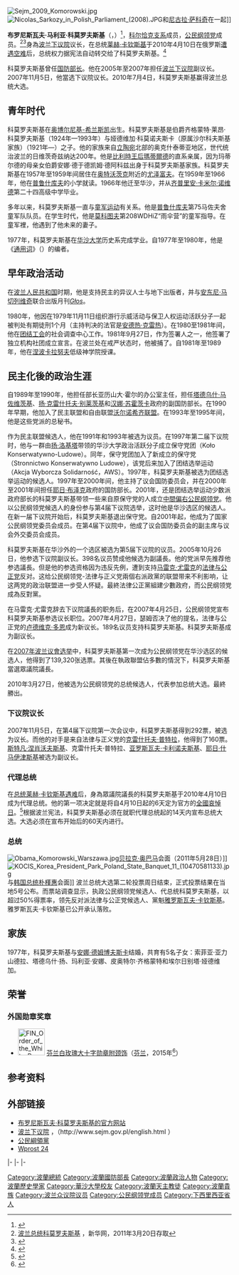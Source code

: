{{Infobox Officeholder
|name           = 布罗尼斯瓦夫·科莫罗夫斯基<br />{{lang|pl|Bronisław Komorowski}}
|image          = KPRP 20130131 WG 222 BRONISLAW KOMOROWSKI.jpg
|imagesize      = 250px
|office        = [[波兰总统|波兰总统]]
|term_start    = 2010年8月6日
|term_end     = 2015年8月6日
|predecessor   = [[格熱戈日·謝蒂納|格熱戈日·謝蒂納]] {{small|({{tsl|en|Acting President of Poland|代理}})}}
|successor    = [[:安杰伊·杜达|:安杰伊·杜达]]
|primeminister = [[唐纳德·图斯克|唐纳德·图斯克]]<br>[[埃娃·科帕奇|埃娃·科帕奇]]
|term_start1    = 2010年4月10日
|term_end1      = 2010年7月8日{{small|（代理）}}
|primeminister1 = [[唐纳德·图斯克|唐纳德·图斯克]]
|predecessor1   = [[莱赫·卡钦斯基|莱赫·卡钦斯基]]
|successor1     = {{tsl|en|Bogdan Borusewicz|Bogdan Borusewicz}} {{small|({{tsl|en|Acting President of Poland|代理}})}}
|office2        = [[波兰第三共和国|波兰第三共和国]][[波兰共和国下议院|下议院议长]]
|term_start2    = 2007年11月5日
|term_end2      =2010年7月8日
|predecessor2   = [[卢德维克·多恩|卢德维克·多恩]]
|successor2     = [[格熱戈日·謝蒂納|格熱戈日·謝蒂納]]
|office3        = [[波兰共和国国防部部长|国防部长]]
|term_start3    = 2000年6月16日
|term_end3      = 2001年10月19日
|primeminister3 = [[耶日·布泽克|耶日·布泽克]]
|predecessor3   = [[亚努什·奥尼什凯维奇|亚努什·奥尼什凯维奇]]
|successor3     = [[耶日·什马伊津斯基|耶日·什马伊津斯基]]
|birth_date     = {{Birth date and age|1952|4|4}}
|birth_place    = [[File:Flag_of_Poland.svg|23px]][[波蘭人民共和國|波蘭]][[希隆斯克地區奧博爾尼基|希隆斯克地區]]
|death_date     = 
|death_place    = 
|party          = [[公民綱領_(波蘭)|公民纲领党]] <small>（2001年-现在）</small>
|otherparty     = [[保守人民党_(波兰)|保守人民党]] <small>（2001年之前）</small>
|profession     = [[历史学家|历史学家]]
|alma_mater     = [[华沙大学|华沙大学]]
|religion       = [[罗马天主教|罗马天主教]]
|Signature      = Bronisław Komorowski Signature.svg
}}
[[File:Sejm_2009_Komorowski.jpg|thumb]]
[[File:Nicolas_Sarkozy_in_Polish_Parliament_(2008).JPG|thumb]]和[[尼古拉·萨科奇|尼古拉·萨科奇]]在一起]]

'''布罗尼斯瓦夫·马利亚·科莫罗夫斯基'''（{{lang-pl|'''Bronisław Maria Komorowski'''}}，{{bd|1952年|6月4日|||Komorowski}}）<ref>{{Cite web|url=https://katalog.bip.ipn.gov.pl/informacje/13660|title=Biuletyn Informacji Publicznej Instytutu Pamięci Narodowej|accessdate=2019-05-12|author=|date=|work=katalog.bip.ipn.gov.pl|publisher=|language=pl|archive-date=2019-02-26|archive-url=https://web.archive.org/web/20190226153327/http://katalog.bip.ipn.gov.pl/informacje/13660|dead-url=yes}}</ref>，[[科尔恰克纹章|科尔恰克支系]]成员，[[公民綱領_(波蘭)|公民纲领党]]成员。<ref>[http://news.xinhuanet.com/ziliao/2010-07/05/content_13811441.htm 波兰总统科莫罗夫斯基] {{Wayback|url=http://news.xinhuanet.com/ziliao/2010-07/05/content_13811441.htm |date=20120531021032 }}，新华网，2011年3月20日存取</ref><ref>{{cite web | url=http://www.novinite.com/view_news.php?id=115087 | title=Parliament Head Komorowski Becomes Poland President after Kaczynski Death | work=novinite.com | accessdate=2010-04-10 | date=10 April 2010 | archive-date=2010-04-13 | archive-url=https://web.archive.org/web/20100413101858/http://www.novinite.com/view_news.php?id=115087 | dead-url=no }}</ref>身為[[波兰下议院|波兰下议院]]议长，在总统[[莱赫·卡钦斯基|莱赫·卡钦斯基]]于2010年4月10日在俄罗斯[[2010年波兰空军图-154坠机事件|遭遇空难]]后，总统权力据宪法自动转交给了科莫罗夫斯基。<ref>{{cite web | url=http://news.bbc.co.uk/2/hi/europe/8612825.stm | title=Polish President Lech Kaczynski dies in plane crash | work=BBC News | time=2010-4-10 | accessdate=2010-04-10 | archive-date=2010-04-11 | archive-url=https://web.archive.org/web/20100411054104/http://news.bbc.co.uk/2/hi/europe/8612825.stm | dead-url=no }}</ref> 

科莫罗夫斯基曾任[[波兰共和国国防部|国防部长]]。他在2005年至2007年担任[[波兰下议院|波兰下议院]]副议长。2007年11月5日，他當选下议院议长。2010年7月4日，科莫罗夫斯基赢得波兰总统大选。

== 青年时代 ==
科莫罗夫斯基在[[奥博尔尼基-希兰斯凯|奥博尔尼基-希兰斯凯]]出生。科莫罗夫斯基是伯爵齐格蒙特·莱昂·科莫罗夫斯基（1924年—1993年）与娅德维加·科莫诺夫斯卡（原属沙尔科夫斯基家族）（1921年—）之子。他的家族来自[[立陶宛|立陶宛]]北部的奥克什泰蒂亚地区，世代统治波兰的日维茨奇兹纳达200年。他是[[瑪蒂爾德_(比利時王后)|比利時王后瑪蒂爾德]]的直系亲属，因为玛蒂尔德的母亲女伯爵安娜·德于德凯姆·德阿科兹出身于科莫罗夫斯基家族。科莫罗夫斯基在1957年至1959年间居住在[[奥特沃茨克|奥特沃茨克]]附近的[[尤泽富夫|尤泽富夫]]。在1959年至1966年，他在[[普鲁什库夫|普鲁什库夫]]的小学就读。1966年他迁至华沙，并从[[齐普里安·卡米尔·诺维德|齐普里安·卡米尔·诺维德]]第二十四高级中学毕业。

多年以来，科莫罗夫斯基一直与[[童军运动|童军运动]]有关系。他是[[普鲁什库夫|普鲁什库夫]]第75马佐夫舍童军队队员。在学生时代，他是[[莫科图夫|莫科图夫]]第208WDHiZ“雨伞营”的童军指导。在童军裡，他遇到了他未来的妻子。

1977年，科莫罗夫斯基在[[华沙大学|华沙大学]]历史系完成学业。自1977年至1980年，他是《[[通用词|通用词]]》（{{lang|pl|Słowo Powszechne}}）的编者。

== 早年政治活动 ==
在[[波兰人民共和国|波兰人民共和国]]时期，他是支持民主的异议人士与地下出版者，并与[[安东尼·马切列维奇|安东尼·马切列维奇]]联合出版月刊''[[Głos_(1977年-1981年)|Głos]]''。

1980年，他因在1979年11月11日组织游行示威活动与保卫人权运动活跃分子一起被判处有期徒刑1个月（主持判决的法官是[[安德热·克雷热|安德热·克雷热]]）。在1980至1981年间，他在[[团结工会|团结工会]]的社会调查中心工作。1981年9月27日，作为签署人之一，他签署了独立机构社团成立宣言。在波兰处在戒严状态时，他被捕了。自1981年至1989年，他在[[涅波卡拉努夫|涅波卡拉努夫]]低级神学院授课。

== 民主化後的政治生涯 ==
自1989年至1990年，他担任部长亚历山大·霍尔的办公室主任，担任[[塔德乌什·马佐维茨基|塔德乌什·马佐维茨基]]、[[扬·克雷什托夫·别莱茨基|扬·克雷什托夫·别莱茨基]]和[[汉娜·苏霍茨卡|汉娜·苏霍茨卡]]政府的副国防部长。在1990年早期，他加入了民主联盟和自由联盟[[沃尔诺希齐联盟|沃尔诺希齐联盟]]。在1993年至1995年间，他是这些党派的总秘书。 

作为民主联盟候选人，他在1991年和1993年被选为议员。在1997年第二届下议院时，他与一群由[[扬·洛基塔|扬·洛基塔]]带领的华沙大学政治活跃分子成立保守党团（Koło Konserwatywno-Ludowe）。同年，保守党团加入了新成立的保守党（Stronnictwo Konserwatywno Ludowe），该党后来加入了团结选举运动（Akcja Wyborcza Solidarność，AWS）。1997年，科莫罗夫斯基被选为团结选举运动的候选人。1997年至2000年间，他主持了议会国防委员会，并在2000年至2001年间担任[[耶日·布泽克|耶日·布泽克]]政府的国防部长。2001年，还是团结选举运动少数派政府部长的科莫罗夫斯基带领一些来自原保守党的人成立[[中間偏右|中間偏右]][[公民綱領_(波蘭)|公民纲领党]]。他以公民纲领党候选人的身份参与第4届下议院选举，这时他是华沙选区的候选人。在新一届下议院开始后，科莫罗夫斯基退出保守党。自2001年起，他成为了国家公民纲领党委员会成员。在第4届下议院中，他成了议会国防委员会的副主席与议会外交委员会成员。

科莫罗夫斯基在华沙外的一个选区被选为第5届下议院的议员。2005年10月26日，他参选下议院副议长。398名议员赞成他候选为副議長。他的党派早先推荐他参选議長。但是他的参选资格因为违反先例，遭到支持[[马雷克·尤雷克|马雷克·尤雷克]]的[[法律与公正党|法律与公正党]]反对。这给公民纲领党-法律与正义党兩個右派政黨的联盟带来不利影响，让这两党的政治联盟进一步受人怀疑。最終法律公正黨組建少數政府，而公民纲领党成為反對黨。

在马雷克·尤雷克辞去下议院議長的职务后，在2007年4月25日，公民纲领党宣布科莫罗夫斯基参选议长职位。2007年4月27日，瑟姆否决了他的提名，法律与公正党的[[卢德维克·多恩|卢德维克·多恩]]成为新议长。189名议员支持科莫罗夫斯基。科莫罗夫斯基成为副议长。

在[[2007年波兰议會选举|2007年波兰议會选举]]中，科莫罗夫斯基第一次成为公民纲领党在华沙选区的候选人，他得到了139,320张选票。其後在執政聯盟佔多數的情況下，科莫罗夫斯基當選眾議院議長。

2010年3月27日，他被选为公民纲领党的总统候选人，代表参加总统大选。最終勝出。

=== 下议院议长 ===
2007年11月5日，在第4届下议院第一次会议中，科莫罗夫斯基得到292票，被选为议长。而他的对手是来自法律与正义党的[[克雷什托夫·普特拉|克雷什托夫·普特拉]]，他得到了160票。[[斯特凡·涅肖沃夫斯基|斯特凡·涅肖沃夫斯基]]、克雷什托夫·普特拉、[[亚罗斯瓦夫·卡利诺夫斯基|亚罗斯瓦夫·卡利诺夫斯基]]、[[耶日·什马伊津斯基|耶日·什马伊津斯基]]被选为副议长。

=== 代理总统 ===
在[[2010年波兰空军图-154坠机事件|总统莱赫·卡钦斯基遇难]]后，身為眾議院議長的科莫罗夫斯基于2010年4月10日成为代理总统。他的第一项决定就是将自4月10日起的6天定为官方的[[全國哀悼日|全國哀悼日]]。<ref>{{cite web |url=http://orka.sejm.gov.pl/webBPKS.nsf/pub/EPIA-84DFZC |title=存档副本 |accessdate=2010-04-15 |deadurl=yes |archiveurl=https://archive.is/20120713165737/http://orka.sejm.gov.pl/webBPKS.nsf/pub/EPIA-84DFZC |archivedate=2012-07-13 }}</ref>根据波兰宪法，科莫罗夫斯基必须在就职代理总统起的14天内宣布总统大选。大选必须在宣布开始后的60天内进行。

=== 总统 ===
[[File:Obama_Komorowski_Warszawa.jpg|thumb]][[贝拉克·奥巴马|贝拉克·奥巴马]]会面（2011年5月28日）]] 
[[File:KOCIS_Korea_President_Park_Poland_State_Banquet_11_(10470581133).jpg|thumb]]与[[韩国总统|韩国总统]][[朴槿惠|朴槿惠]]会面]]
波兰总统大选第二轮投票周日结束，正式投票结果在当地5号公布。而票站调查显示，执政公民纲领党候选人、代总统科莫罗夫斯基，以超过50%得票率，领先反对派法律与公正党候选人、黨魁[[雅罗斯瓦夫·卡钦斯基|雅罗斯瓦夫·卡钦斯基]]。雅罗斯瓦夫·卡钦斯基已公开承认落败。

== 家族 ==
1977年，科莫罗夫斯基与[[安娜·德姆博夫斯卡|安娜·德姆博夫斯卡]]结婚，共育有5名子女：索菲亚·亚力山德拉、塔德乌什·扬、玛利亚·安娜、皮奥特尔·齐格蒙特和埃尔日别塔·娅德维加。

==荣誉==
===外国勋章奖章===
* [[File:FIN_Order_of_the_White_Rose_Grand_Cross_BAR.png|60px]] [[芬兰白玫瑰勋章|芬兰白玫瑰大十字勋章附颈饰]]（[[芬兰|芬兰]]，2015年<ref>{{fi}}{{cite web |url=https://ritarikunnat.fi/ritarikunnat/palkitut/suomen-valkoisen-ruusun-ritarikunnan-suurristin-ketjuineen-ulkomaalaiset-saajat/ |title=Suomen Valkoisen Ruusun ritarikunnan suurristin ketjuineen ulkomaalaiset saajat |publisher=RITARIKUNTIEN KANSLIA |date= |accessdate=2021-10-20 |archive-date=2021-12-19 |archive-url=https://web.archive.org/web/20211219004449/https://ritarikunnat.fi/ritarikunnat/palkitut/suomen-valkoisen-ruusun-ritarikunnan-suurristin-ketjuineen-ulkomaalaiset-saajat/ |dead-url=no }}</ref>）

== 参考资料 ==
{{Reflist}}

== 外部链接 ==
{{commonscat|Bronisław Komorowski}}
* [http://www.bronislawkomorowski.pl 布罗尼斯瓦夫·科莫罗夫斯基的官方网站] {{Wayback|url=http://www.bronislawkomorowski.pl/ |date=20170628072747 }}{{pl}}
* [http://www.sejm.gov.pl/ 波兰下议院] {{Webarchive|url=https://wayback.archive-it.org/all/20090213205738/http://www.sejm.gov.pl/ |date=2009-02-13 }}{{pl}}，（http://www.sejm.gov.pl/english.html {{Wayback|url=http://www.sejm.gov.pl/english.html |date=20001030105214 }}）
* [http://www.platforma.org/ 公民綱領黨] {{Wayback|url=http://www.platforma.org/ |date=20100419005803 }}{{pl}}
* [http://wprost.pl/ar/?O=108462 Wprost 24] {{Wayback|url=http://wprost.pl/ar/?O=108462 |date=20080602143232 }}{{pl}}

{{s-start}}
{{s-off}}
{{s-bef|before=[[亚努什·奥尼什凯维奇|亚努什·奥尼什凯维奇]]}}
{{s-ttl|title=[[波兰共和国国防部|国防部长]]|years=2000年–2001年}}
{{s-aft|after=[[耶日·什马伊津斯基|耶日·什马伊津斯基]]}}
|-
{{s-bef|before=[[卢德维克·多恩|卢德维克·多恩]]}}
{{s-ttl|title=[[波蘭下议院|波蘭下議院議長]]|years=2007年–2010年}}
{{s-aft|after=[[格日戈什·斯海蒂納|格日戈什·斯海蒂納]]}}
|-
{{s-bef|before=[[莱赫·卡钦斯基|莱赫·卡钦斯基]]}}
{{s-ttl|title=[[波兰总统|波兰总统]]<br /><small>代理</small>|years=2010年}}
{{s-aft|after=[[博格丹·博魯塞維奇|博格丹·博魯塞維奇]]<br /><small>代理</small>}}
|-
{{s-bef|before=[[格日戈什·斯海蒂納|格日戈什·斯海蒂納]]<br /><small>代理</small>}}
{{s-ttl|title=[[波兰总统|波兰总统]]|years=2010年–2015年}}
{{s-aft|after=[[安傑伊·杜達|安傑伊·杜達]]<br />}}
{{s-end}}

{{Authority control}}
{{DEFAULTSORT:Komorowski, Bronisław}}

[[Category:波蘭總統|Category:波蘭總統]]
[[Category:波蘭國防部長|Category:波蘭國防部長]]
[[Category:波蘭政治人物|Category:波蘭政治人物]]
[[Category:波蘭歷史學家|Category:波蘭歷史學家]]
[[Category:華沙大學校友|Category:華沙大學校友]]
[[Category:波蘭天主教徒|Category:波蘭天主教徒]]
[[Category:波蘭貴族|Category:波蘭貴族]]
[[Category:波兰众议院议员|Category:波兰众议院议员]]
[[Category:公民纲领党成员|Category:公民纲领党成员]]
[[Category:下西里西亚省人|Category:下西里西亚省人]]